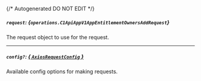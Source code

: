 {/* Autogenerated DO NOT EDIT  */}

##### `request`: *{`operations.C1ApiAppV1AppEntitlementOwnersAddRequest`}*
The request object to use for the request.
<Collapsible>
    <C1ApiAppV1AppEntitlementOwnersAddRequest/>
</Collapsible>

---
##### `config?`: [*{ `AxiosRequestConfig` }*](https://axios-http.com/docs/req_config)
Available config options for making requests.


